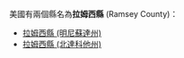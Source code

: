 美國有兩個縣名為'''拉姆西縣''' (Ramsey County)：
* [[拉姆西縣_(明尼蘇達州)|拉姆西縣 (明尼蘇達州)]]
* [[拉姆西縣_(北達科他州)|拉姆西縣 (北達科他州)]]
{{disambig|L拉姆西縣|Cat=四字县名消歧义}}